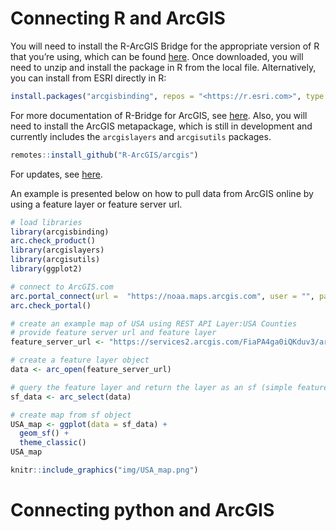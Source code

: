 # Connecting R and ArcGIS

You will need to install the R-ArcGIS Bridge for the appropriate version of R that you're using, which can be found [here](https://r.esri.com/bin/). Once downloaded, you will need to unzip and install the package in R from the local file. Alternatively, you can install from ESRI directly in R:

```r
install.packages("arcgisbinding", repos = "<https://r.esri.com>", type = "win.binary") 
```

For more documentation of R-Bridge for ArcGIS, see [here](https://developers.arcgis.com/r-bridge/installation/). Also, you will need to install the ArcGIS metapackage, which is still in development and currently includes the `arcgislayers` and `arcgisutils` packages.  

```r
remotes::install_github("R-ArcGIS/arcgis")
```

For updates, see [here](https://github.com/R-ArcGIS/arcgis).

An example is presented below on how to pull data from ArcGIS online by using a feature layer or feature server url.

```r
# load libraries
library(arcgisbinding) 
arc.check_product() 
library(arcgislayers)
library(arcgisutils) 
library(ggplot2)

# connect to ArcGIS.com
arc.portal_connect(url =  "https://noaa.maps.arcgis.com", user = "", password = "") # enter ArcGIS.com username and password
arc.check_portal()

# create an example map of USA using REST API Layer:USA Counties
# provide feature server url and feature layer
feature_server_url <- "https://services2.arcgis.com/FiaPA4ga0iQKduv3/arcgis/rest/services/TIGERweb_Counties_v1/FeatureServer/0"

# create a feature layer object
data <- arc_open(feature_server_url)

# query the feature layer and return the layer as an sf (simple feature) object
sf_data <- arc_select(data)

# create map from sf object
USA_map <- ggplot(data = sf_data) + 
  geom_sf() +
  theme_classic()
USA_map
```

```r
knitr::include_graphics("img/USA_map.png")
```

# Connecting python and ArcGIS
